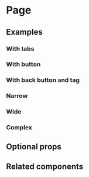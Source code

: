# Page

<ComponentDescription name="page" />

<Preview name="page" />

## Examples

### With tabs

<Preview name="page-with-tabs" />

### With button

<Preview name="page-with-button" />

### With back button and tag

<Preview name="page-with-back-and-tag" />

### Narrow

<Preview name="page-narrow" />

### Wide

<Preview name="page-wide" />

### Complex

<Preview name="page-complex" />

## Optional props

<PropsDocs name="page" />

## Related components

<ComponentSummaryGrid>
  <ComponentSummary name="tab" />
  <ComponentSummary name="modal" />
</ComponentSummaryGrid>
